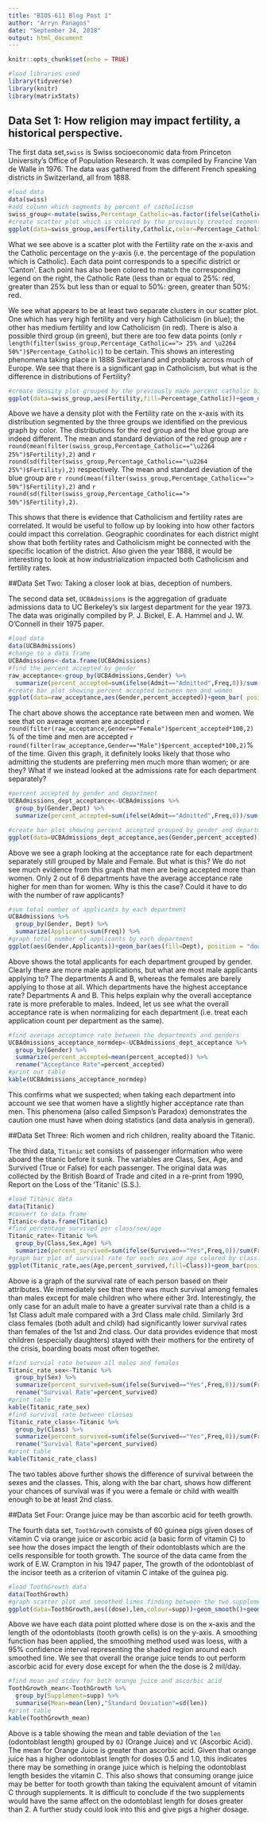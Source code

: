 ```yaml
---
title: "BIOS-611 Blog Post 1"
author: "Arryn Panagos"
date: "September 24, 2018"
output: html_document
---
```


```r
knitr::opts_chunk$set(echo = TRUE)
```


```r
#load libraries used
library(tidyverse)
library(knitr)
library(matrixStats)
```


## Data Set 1: How religion may impact fertility, a historical perspective.

The first data set,`swiss` is Swiss socioeconomic data from Princeton University's Office of Population Research. It was compiled by Francine Van de Walle in 1976. The data was gathered from the different French speaking districts in Switzerland, all from 1888. 

```r
#load data
data(swiss)
#add column which segments by percent of catholicism
swiss_group<-mutate(swiss,Percentage_Catholic=as.factor(ifelse(Catholic<=25,"\u2264 25%",ifelse(Catholic>25 & Catholic<=75,"> 25% and \u2264 50%","> 50%"))))
#create scatter plot which is colored by the previously created segment
ggplot(data=swiss_group,aes(Fertility,Catholic,color=Percentage_Catholic))+geom_point()+ggtitle("Fertility Rate vs. Catholic Percentage")+ylab("Catholic Percentage")+xlab("Fertility Rate")+ labs(color='Catholic Percentage')
```

What we see above is a scatter plot with the Fertility rate on the x-axis and the Catholic percentage on the y-axis (i.e. the percentage of the population which is Catholic). Each data point corresponds to a specific district or 'Canton'. Each point has also been colored to match the corresponding legend on the right, the Catholic Rate (less than or equal to 25%: red, greater than 25% but less than or equal to 50%: green, greater than 50%: red.

We see what appears to be at least two separate clusters in our scatter plot. One which has very high fertility and very high Catholicism (in blue); the other has medium fertility and low Catholicism (in red). There is also a possible third group (in green), but there are too few data points (only `r length(filter(swiss_group,Percentage_Catholic=="> 25% and \u2264 50%")$Percentage_Catholic)`) to be certain. This shows an interesting phenomena taking place in 1888 Switzerland and probably across much of Europe. We see that there is a significant gap in Catholicism, but what is the difference in distributions of Fertility?

```r
#create density plot grouped by the previously made percent catholic bins
ggplot(data=swiss_group,aes(Fertility,fill=Percentage_Catholic))+geom_density(alpha=.4)+ggtitle("Fertility Rate Density")+ylab("Density")+xlab("Fertility Rate")+scale_fill_discrete(name="Percentage Catholic")
```

Above we have a density plot with the Fertility rate on the x-axis with its distribution segmented by the three groups we identified on the previous graph by color. The distributions for the red group and the blue group are indeed different. The mean and standard deviation of the red group are `r round(mean(filter(swiss_group,Percentage_Catholic=="\u2264 25%")$Fertility),2)` and `r round(sd(filter(swiss_group,Percentage_Catholic=="\u2264 25%")$Fertility),2)` respectively. The mean and standard deviation of the blue group are `r round(mean(filter(swiss_group,Percentage_Catholic=="> 50%")$Fertility),2)` and `r round(sd(filter(swiss_group,Percentage_Catholic=="> 50%")$Fertility),2)`.

This shows that there is evidence that Catholicism and fertility rates are correlated. It would be useful to follow up by looking into how other factors could impact this correlation. Geographic coordinates for each district might show that both fertility rates and Catholicism might be connected with the specific location of the district. Also given the year 1888, it would be interesting to look at how industrialization impacted both Catholicism and fertility rates.

##Data Set Two: Taking a closer look at bias, deception of numbers. 

The second data set, `UCBAdmissions` is the aggregation of graduate admissions data to UC Berkeley's six largest department for the year 1973. The data was originally compiled by  P. J. Bickel, E. A. Hammel and J. W. O'Connell in their 1975 paper.


```r
#load data
data(UCBAdmissions)
#change to a data frame
UCBAdmissions<-data.frame(UCBAdmissions)
#find the percent accepted by gender
raw_acceptance<-group_by(UCBAdmissions,Gender) %>%
  summarize(percent_accepted=sum(ifelse(Admit=="Admitted",Freq,0))/sum(Freq))
#create bar plot showing percent accepted between men and women
ggplot(data=raw_acceptance,aes(Gender,percent_accepted))+geom_bar( position = "dodge", stat="identity")+ylab("Acceptance Rate")+ggtitle("Percent Accepted: Male vs. Female")
```

The chart above shows the acceptance rate between men and women. We see that on average women are accepted `r round(filter(raw_acceptance,Gender=="Female")$percent_accepted*100,2)`% of the time and men are accepted `r round(filter(raw_acceptance,Gender=="Male")$percent_accepted*100,2)`% of the time. Given this graph, it definitely looks likely that those who admitting the students are preferring men much more than women; or are they? What if we instead looked at the admissions rate for each department separately?

```r
#percent accepted by gender and department
UCBAdmissions_dept_acceptance<-UCBAdmissions %>%
  group_by(Gender,Dept) %>%
  summarize(percent_accepted=sum(ifelse(Admit=="Admitted",Freq,0))/sum(Freq))

#create bar plot showing percent accepted grouped by gender and department
ggplot(data=UCBAdmissions_dept_acceptance,aes(Gender,percent_accepted))+geom_bar(aes(fill=Dept), position = "dodge", stat="identity")+ylab("Acceptance Rate")+ggtitle("Acceptance Rate by Each Department: Male vs. Female")
```

Above we see a graph looking at the acceptance rate for each department separately still grouped by Male and Female. But what is this? We do not see much evidence from this graph that men are being accepted more than women. Only 2 out of 6 departments have the average acceptance rate higher for men than for women. Why is this the case? Could it have to do with the number of raw applicants?

```r
#sum total number of applicants by each department
UCBAdmissions %>%
  group_by(Gender, Dept) %>%
  summarize(Applicants=sum(Freq)) %>%
#graph total number of applicants by each department
ggplot(aes(Gender,Applicants))+geom_bar(aes(fill=Dept), position = "dodge", stat="identity")+ylab("Applicants")+ggtitle("Total Applicants by Each Department: Male vs. Female")
```

Above shows the total applicants for each department grouped by gender. Clearly there are more male applications, but what are most male applicants applying to? The departments A and B, whereas the females are barely applying to those at all. Which departments have the highest acceptance rate? Departments A and B. This helps explain why the overall acceptance rate is more preferable to males. Indeed, let us see what the overall acceptance rate is when normalizing for each department (i.e. treat each application count per department as the same).


```r
#find average acceptance rate between the departments and genders
UCBAdmissions_acceptance_normdep<-UCBAdmissions_dept_acceptance %>%
  group_by(Gender) %>%
  summarize(percent_accepted=mean(percent_accepted)) %>%
  rename("Acceptance Rate"=percent_accepted)
#print out table
kable(UCBAdmissions_acceptance_normdep)
```

This confirms what we suspected; when taking each department into account we see that women have a slightly higher acceptance rate than men. This phenomena (also called Simpson's Paradox) demonstrates the caution one must have when doing statistics (and data analysis in general).

##Data Set Three: Rich women and rich children, reality aboard the Titanic.

The third data, `Titanic` set consists of passenger information who were aboard the titanic before it sunk. The variables are Class, Sex, Age, and Survived (True or False) for each passenger. The original data was collected by the British Board of Trade and cited in a re-print from 1990, Report on the Loss of the 'Titanic' (S.S.).

```r
#load Titanic data
data(Titanic)
#convert to data frame
Titanic<-data.frame(Titanic)
#find percentage survived per class/sex/age
Titanic_rate<-Titanic %>%
  group_by(Class,Sex,Age) %>%
  summarize(percent_survived=sum(ifelse(Survived=="Yes",Freq,0))/sum(Freq))
#graph bar plot of survival rate for each sex and age colored by class.
ggplot(Titanic_rate,aes(Age,percent_survived,fill=Class))+geom_bar(position="dodge",stat="identity")+ylab("Survival Rate")+facet_grid(~Sex)+ggtitle("Titanic Survival Rates")
```

Above is a graph of the survival rate of each person based on their attributes. We immediately see that there was much survival among females than males except for male children who where either 3rd. Interestingly, the only case for an adult male to have a greater survival rate than a child is a 1st Class adult male compared with a 3rd Class male child. Similarly 3rd class females (both adult and child) had significantly lower survival rates than females of the 1st and 2nd class. Our data provides evidence that most children (especially daughters) stayed with their mothers for the entirety of the crisis, boarding boats most often together.

```r
#find survial rate between all males and females
Titanic_rate_sex<-Titanic %>%
  group_by(Sex) %>%
  summarize(percent_survived=sum(ifelse(Survived=="Yes",Freq,0))/sum(Freq)) %>%
  rename("Survival Rate"=percent_survived)
#print table
kable(Titanic_rate_sex)
#find survival rate between classes
Titanic_rate_class<-Titanic %>%
  group_by(Class) %>%
  summarize(percent_survived=sum(ifelse(Survived=="Yes",Freq,0))/sum(Freq)) %>%
  rename("Survival Rate"=percent_survived)
#print table
kable(Titanic_rate_class)
```

The two tables above further shows the difference of survival between the sexes and the classes. This, along with the bar chart, shows how different your chances of survival was if you were a female or child with wealth enough to be at least 2nd class.

##Data Set Four: Orange juice may be than ascorbic acid for teeth growth.

The fourth data set, `ToothGrowth` consists of 60 guinea pigs given doses of vitamin C via orange juice or ascorbic acid (a basic form of vitamin C) to see how the doses impact the length of their odontoblasts which are the cells responsible for tooth growth. The source of the data came from the work of E.W. Crampton in his 1947 paper, The growth of the odontoblast of the incisor teeth as a criterion of vitamin C intake of the guinea pig.

```r
#load ToothGrowth data
data(ToothGrowth)
#graph scatter plot and smoothed lines finding between the two supplements
ggplot(data=ToothGrowth,aes((dose),len,colour=supp))+geom_smooth()+geom_point()+xlab("Dose: milligrams per day")+ylab("Odontoblast (tooth growth cell) Length")+labs(color="Supplement")+scale_color_manual(labels=c("Orange Juice","Ascorbic Acid"),values=c("red","blue"))+ggtitle("Guinea Pig Odontoblast Lengths for given Dosage")
```

Above we have each data point plotted where dose is on the x-axis and the length of the odontoblasts (tooth growth cells) is on the y-axis. A smoothing function has been applied, the smoothing method used was loess, with a 95% confidence interval representing the shaded region around each smoothed line. We see that overall the orange juice tends to out perform ascorbic acid for every dose except for when the the dose is 2 mil/day.

```r
#find mean and stdev for both orange juice and ascorbic acid
ToothGrowth_mean<-ToothGrowth %>%
  group_by(Supplement=supp) %>%
  summarise(Mean=mean(len),"Standard Deviation"=sd(len))
#print table
kable(ToothGrowth_mean)
```

Above is a table showing the mean and table deviation of the `len` (odontoblast length) grouped by `OJ` (Orange Juice) and `VC` (Ascorbic Acid). The mean for Orange Juice is greater than ascorbic acid.  Given that orange juice has a higher odontoblast length for doses 0.5 and 1.0, this indicates there may be something in orange juice which is helping the odontoblast length besides the vitamin C. This also shows that consuming orange juice may be better for tooth growth than taking the equivalent amount of vitamin C through supplements. It is difficult to conclude if the two supplements would have the same affect on the odontoblast length for doses greater than 2. A further study could look into this and give pigs a higher dosage.

